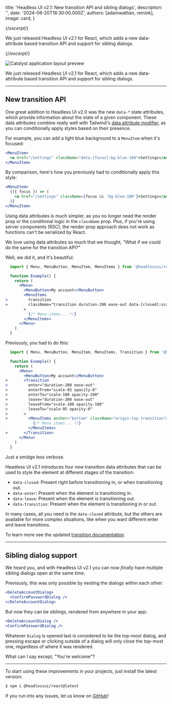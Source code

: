 
  title: 'Headless UI v2.1: New transition API and sibling dialogs',
  description: '',
  date: '2024-06-20T16:30:00.000Z',
  authors: [adamwathan, reinink],
  image: card,
}

{/*excerpt*/}

We just released Headless UI v2.1 for React, which adds a new data-attribute based transition API and support for sibling dialogs.

{/*/excerpt*/}

![Catalyst application layout preview](./card.jpg)

We just released Headless UI v2.1 for React, which adds a new data-attribute based transition API and support for sibling dialogs.

---

## New transition API

One great addition to Headless UI v2.0 was the new `data-*` state attributes, which provide information about the state of a given component. These data attributes combine really well with Tailwind's [data attribute modifier](/docs/hover-focus-and-other-states#data-attributes), as you can conditionally apply styles based on their presence.

For example, you can add a light blue background to a `MenuItem` when it's focused:

```jsx {{ style: 'framed', color: 'pink' }}
<MenuItem>
  <a href="/settings" className="data-[focus]:bg-blue-100">Settings</a>
</MenuItem>
```

By comparison, here's how you previously had to conditionally apply this style:

```jsx {{ style: 'framed', color: 'indigo' }}
<MenuItem>
  {({ focus }) => (
    <a href="/settings" className={focus && 'bg-blue-100'}>Settings</a>
  )}
</MenuItem>
```

Using data attributes is much simpler, as you no longer need the render prop or the conditional logic in the `className` prop. Plus, if you're using server components (RSC), the render prop approach does not work as functions can't be serialized by React.

We love using data attributes so much that we thought, "What if we could do the same for the transition API?"

Well, we did it, and it's beautiful:

```jsx {{ style: 'framed', color: 'fuchsia' }}
  import { Menu, MenuButton, MenuItem, MenuItems } from '@headlessui/react'

  function Example() {
    return (
      <Menu>
        <MenuButton>My account</MenuButton>
        <MenuItems
>         transition
>         className="transition duration-200 ease-out data-[closed]:scale-95 data-[closed]:opacity-0"
        >
          {/* Menu items... */}
        </MenuItems>
      </Menu>
    )
  }
```

Previously, you had to do this:

```jsx {{ style: 'framed', color: 'indigo' }}
  import { Menu, MenuButton, MenuItem, MenuItems, Transition } from '@headlessui/react'

  function Example() {
    return (
      <Menu>
        <MenuButton>My account</MenuButton>
>       <Transition
>         enter="duration-200 ease-out"
>         enterFrom="scale-95 opacity-0"
>         enterTo="scale-100 opacity-100"
>         leave="duration-300 ease-out"
>         leaveFrom="scale-100 opacity-100"
>         leaveTo="scale-95 opacity-0"
>       >
>         <MenuItems anchor="bottom" className="origin-top transition">
            {/* Menu items... */}
          </MenuItems>
>       </Transition>
      </Menu>
    )
  }
```

Just a smidge less verbose.

Headless UI v2.1 introduces four new transition data attributes that can be used to style the element at different stages of the transition:

- `data-closed`: Present right before transitioning in, or when transitioning out.
- `data-enter`: Present when the element is transitioning in.
- `data-leave`: Present when the element is transitioning out.
- `data-transition`: Present when the element is transitioning in or out.

In many cases, all you need is the `data-closed` attribute, but the others are available for more complex situations, like when you want different enter and leave transitions.

To learn more see the updated [transition documentation](https://headlessui.com/react/transition).

---

## Sibling dialog support

We heard you, and with Headless UI v2.1 you can now *finally* have multiple sibling dialogs open at the same time.

Previously, this was only possible by nesting the dialogs within each other:

```jsx
<DeleteAccountDialog>
  <ConfirmPasswordDialog />
</DeleteAccountDialog>
```

But now they can be siblings, rendered from anywhere in your app:

```jsx
<DeleteAccountDialog />
<ConfirmPasswordDialog />
```

Whatever `Dialog` is opened last is considered to be the top-most dialog, and pressing escape or clicking outside of a dialog will only close the top-most one, regardless of where it was rendered.

What can I say except, "You're welcome"?

---

To start using these improvements in your projects, just install the latest version:

```sh
$ npm i @headlessui/react@latest
```

If you run into any issues, let us know on [GitHub](https://github.com/tailwindlabs/headlessui)!
